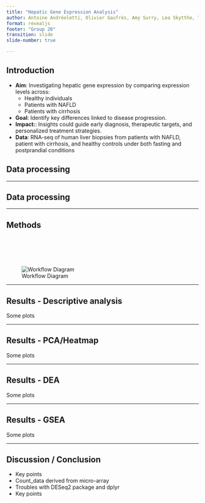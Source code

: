 ```yaml
---
title: "Hepatic Gene Expression Analysis"
author: Antoine Andréoletti, Olivier Gaufrès, Amy Surry, Lea Skytthe, Trine Søgaard
format: revealjs
footer: "Group 20" 
transition: slide
slide-number: true

---
```



## Introduction

- **Aim**: Investigating hepatic gene expression by comparing expression levels across:  
  - Healthy individuals  
  - Patients with NAFLD
  - Patients with cirrhosis  
- **Goal**: Identify key differences linked to disease progression. 
- **Impact:**: Insights could guide early diagnosis, therapeutic targets, and personalized treatment strategies.
- **Data**: RNA-seq of human liver biopsies from patients with NAFLD, patient with cirrhosis, and healthy controls under both fasting and postprandial conditions

## Data processing

---

## Data processing

---

## Methods

<br><br>

![Workflow Diagram](Pictures_for_presentation/R-flowdiagram.drawio.png){style="margin-top: 30px;"}

---

## Results - Descriptive analysis

Some plots

---

## Results - PCA/Heatmap

Some plots

---

## Results - DEA

Some plots

---

## Results - GSEA

Some plots

---

## Discussion / Conclusion

- Key points
- Count_data derived from micro-array
- Troubles with DESeq2 package and dplyr
- Key points




